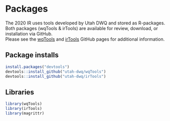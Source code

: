 # Packages {#packages}
The 2020 IR uses tools developed by Utah DWQ and stored as R-packages. Both packages (wqTools & irTools) are available for review, download, or installation via GitHub.  
Please see the [wqTools](https://github.com/utah-dwq/wqTools) and [irTools](https://github.com/utah-dwq/irTools) GitHub pages for additional information.

## Package installs
```r
install.packages("devtools")
devtools::install_github("utah-dwq/wqTools")
devtools::install_github("utah-dwq/irTools")
```

## Libraries
```r
library(wqTools)
library(irTools)
library(magrittr)
```

